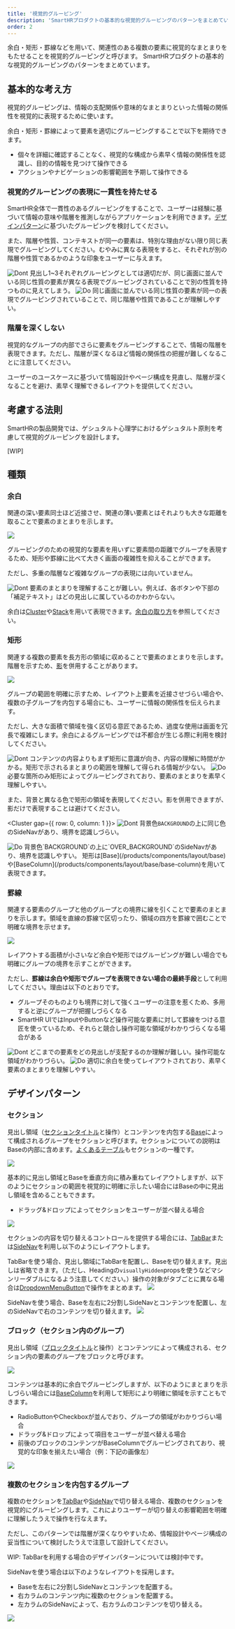 ```yaml
---
title: '視覚的グルーピング'
description: 'SmartHRプロダクトの基本的な視覚的グルーピングのパターンをまとめています。'
order: 2
---
```




余白・矩形・罫線などを用いて、関連性のある複数の要素に視覚的なまとまりをもたせることを視覚的グルーピングと呼びます。
SmartHRプロダクトの基本的な視覚的グルーピングのパターンをまとめています。

## 基本的な考え方
視覚的グルーピングは、情報の支配関係や意味的なまとまりといった情報の関係性を視覚的に表現するために使います。

余白・矩形・罫線によって要素を適切にグルーピングすることで以下を期待できます。

- 個々を詳細に確認することなく、視覚的な構成から素早く情報の関係性を認識し、目的の情報を見つけて操作できる
- アクションやナビゲーションの影響範囲を予期して操作できる

### 視覚的グルーピングの表現に一貫性を持たせる
SmartHR全体で一貫性のあるグルーピングをすることで、ユーザーは経験に基づいて情報の意味や階層を推測しながらアプリケーションを利用できます。[デザインパターン](#h2-2)に基づいたグルーピングを検討してください。

また、階層や性質、コンテキストが同一の要素は、特別な理由がない限り同じ表現でグルーピングしてください。むやみに異なる表現をすると、それぞれが別の階層や性質であるかのような印象をユーザーに与えます。

<DoAndDont type="dont">
  <Image slot="img" src={imageUrlConsistencyDont} alt="Dont" />
  <Text slot="label">見出し1~3それぞれグルーピングとしては適切だが、同じ画面に並んでいる同じ性質の要素が異なる表現でグルーピングされていることで別の性質を持つものに見えてしまう。</Text>
</DoAndDont>

<DoAndDont type="do">
  <Image slot="img" src={imageUrlConsistencyDo} alt="Do" />
  <Text slot="label">同じ画面に並んでいる同じ性質の要素が同一の表現でグルーピングされていることで、同じ階層や性質であることが理解しやすい。</Text>
</DoAndDont>

### 階層を深くしない
視覚的なグループの内部でさらに要素をグルーピングすることで、情報の階層を表現できます。ただし、階層が深くなるほど情報の関係性の把握が難しくなることに注意してください。

ユーザーのユースケースに基づいて情報設計やページ構成を見直し、階層が深くなることを避け、素早く理解できるレイアウトを提供してください。

## 考慮する法則

SmartHRの製品開発では、ゲシュタルト心理学におけるゲシュタルト原則を考慮して視覚的グルーピングを設計します。

[WIP]

## 種類

### 余白

関連の深い要素同士ほど近接させ、関連の薄い要素とはそれよりも大きな距離を取ることで要素のまとまりを示します。

![](./images/gap.png)

グルーピングのための視覚的な要素を用いずに要素間の距離でグループを表現するため、矩形や罫線に比べて大きく画面の複雑性を抑えることができます。

ただし、多重の階層など複雑なグループの表現には向いていません。

<DoAndDont type="dont">
  <Image slot="img" src={imageUrlGapDont} alt="Dont" />
  <Text slot="label">要素のまとまりを理解することが難しい。例えば、各ボタンや下部の「補足テキスト」はどの見出しに属しているのかわからない。</Text>
</DoAndDont>

余白は[Cluster](/products/components/layout/cluster/)や[Stack](/products/components/layout/stack/)を用いて表現できます。[余白の取り方](/products/design-patterns/spacing-layout-pattern/)を参照してください。

### 矩形

関連する複数の要素を長方形の領域に収めることで要素のまとまりを示します。階層を示すため、[影](/products/design-tokens/shadow/)を併用することがあります。

![](./images/rectangle.png)

グループの範囲を明確に示すため、レイアウト上要素を近接させづらい場合や、複数の子グループを内包する場合にも、ユーザーに情報の関係性を伝えられます。

ただし、大きな面積で領域を強く区切る意匠であるため、過度な使用は画面を冗長で複雑にします。余白によるグルーピングでは不都合が生じる際に利用を検討してください。

<DoAndDont type="dont">
  <Image slot="img" src={imageUrlRectangleDont} alt="Dont" />
  <Text slot="label">コンテンツの内容よりもまず矩形に意識が向き、内容の理解に時間がかかる。矩形で示されるまとまりの範囲を理解して得られる情報が少ない。</Text>
</DoAndDont>

<DoAndDont type="do">
  <Image slot="img" src={imageUrlRectangleDo} alt="Do" />
  <Text slot="label">必要な箇所のみ矩形によってグルーピングされており、要素のまとまりを素早く理解しやすい。</Text>
</DoAndDont>

また、背景と異なる色で矩形の領域を表現してください。影を併用できますが、影だけで表現することは避けてください。

<Cluster gap={{ row: 0, column: 1 }}>
  <DoAndDont type="dont" width="calc(50% - 8px)">
    <Image slot="img" src={imageUrlRectangleColorDont} alt="Dont" />
    <Text slot="label">背景色`BACKGROUND`の上に同じ色のSideNavがあり、境界を認識しづらい。</Text>
  </DoAndDont>

  <DoAndDont type="do" width="calc(50% - 8px)">
    <Image slot="img" src={imageUrlRectangleColorDo} alt="Do" />
    <Text slot="label">背景色`BACKGROUND`の上に`OVER_BACKGROUND`のSideNavがあり、境界を認識しやすい。</Text>
  </DoAndDont>
</Cluster>
矩形は[Base](/products/components/layout/base)や[BaseColumn](/products/components/layout/base/base-column)を用いて表現できます。

### 罫線

関連する要素のグループと他のグループとの境界に線を引くことで要素のまとまりを示します。領域を直線の罫線で区切ったり、領域の四方を罫線で囲むことで明確な境界を示せます。

![](./images/border.png)

レイアウトする面積が小さいなど余白や矩形ではグルーピングが難しい場合でも明確にグループの境界を示すことができます。

ただし、**罫線は余白や矩形でグループを表現できない場合の最終手段**として利用してください。理由は以下のとおりです。
- グループそのものよりも境界に対して強くユーザーの注意を惹くため、多用すると逆にグループが把握しづらくなる
- SmartHR UIではInputやButtonなど操作可能な要素に対して罫線をつける意匠を使っているため、それらと競合し操作可能な領域がわかりづらくなる場合がある

<DoAndDont type="dont">
  <Image slot="img" src={imageUrlBorderDont} alt="Dont" />
  <Text slot="label">どこまでの要素をどの見出しが支配するのか理解が難しい。操作可能な領域がわかりづらい。</Text>
</DoAndDont>

<DoAndDont type="do">
  <Image slot="img" src={imageUrlBorderDo} alt="Do" />
  <Text slot="label">適切に余白を使ってレイアウトされており、素早く要素のまとまりを理解しやすい。</Text>
</DoAndDont>

## デザインパターン

### セクション

見出し領域（[セクションタイトル](/products/components/heading/#h3-1)と操作）とコンテンツを内包する[Base](/products/components/base/)によって構成されるグループをセクションと呼びます。セクションについての説明はBaseの内部に含めます。[よくあるテーブル](/products/design-patterns/smarthr-table/)もセクションの一種です。

![](./images/section-basic.png)

基本的に見出し領域とBaseを垂直方向に積み重ねてレイアウトしますが、以下のようにセクションの範囲を視覚的に明確に示したい場合にはBaseの中に見出し領域を含めることもできます。
- ドラッグ&ドロップによってセクションをユーザーが並べ替える場合

![](./images/section-alt.png)

セクションの内容を切り替えるコントロールを提供する場合には、[TabBar](/products/components/tab-bar/)または[SideNav](/products/components/side-nav/)を利用し以下のようにレイアウトします。

TabBarを使う場合、見出し領域にTabBarを配置し、Baseを切り替えます。見出しは省略できます。（ただし、Headingの`visuallyHidden`propsを使うなどマシンリーダブルになるよう注意してください。）操作の対象がタブごとに異なる場合は[DropdownMenuButton](/products/components/dropdown/dropdown-menu-button/)で操作をまとめます。
![](./images/section-with-tabbar.png)

SideNavを使う場合、Baseを左右に2分割しSideNavとコンテンツを配置し、左のSideNavで右のコンテンツを切り替えます。
![](./images/section-with-sidenav.png)

### ブロック（セクション内のグループ）

見出し領域（[ブロックタイトル](/products/components/heading/#h3-2)と操作）とコンテンツによって構成される、セクション内の要素のグループをブロックと呼びます。

![](./images/block-basic.png)

コンテンツは基本的に余白でグルーピングしますが、以下のようにまとまりを示しづらい場合には[BaseColumn](/products/components/base/base-column/)を利用して矩形により明確に領域を示すこともできます。
- RadioButtonやCheckboxが並んでおり、グループの領域がわかりづらい場合
- ドラッグ&ドロップによって項目をユーザーが並べ替える場合
- 前後のブロックのコンテンツがBaseColumnでグルーピングされており、視覚的な印象を揃えたい場合（例：下記の画像左）

![](./images/block-alt.png)

### 複数のセクションを内包するグループ

複数のセクションを[TabBar](/products/components/tab-bar/)や[SideNav](/products/components/side-nav/)で切り替える場合、複数のセクションを視覚的にグルーピングします。これによりユーザーが切り替えの影響範囲を明確に理解したうえで操作を行なえます。

ただし、このパターンでは階層が深くなりやすいため、情報設計やページ構成の妥当性について検討したうえで注意して設計してください。

WIP: TabBarを利用する場合のデザインパターンについては検討中です。

SideNavを使う場合は以下のようなレイアウトを採用します。

- Baseを左右に2分割しSideNavとコンテンツを配置する。
- 右カラムのコンテンツ内に複数のセクションを配置する。
- 左カラムのSideNavによって、右カラムのコンテンツを切り替える。

![](./images/sections-sidenav.png)
